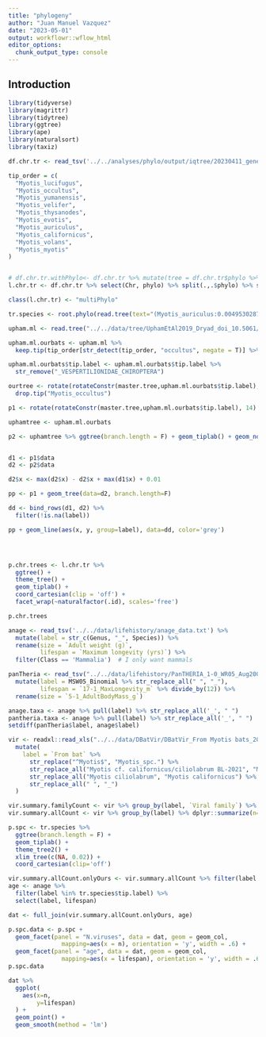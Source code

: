 ```yaml
---
title: "phylogeny"
author: "Juan Manuel Vazquez"
date: "2023-05-01"
output: workflowr::wflow_html
editor_options:
  chunk_output_type: console
---
```


## Introduction

```r
library(tidyverse)
library(magrittr)
library(tidytree)
library(ggtree)
library(ape)
library(naturalsort)
library(taxiz)
```

```r
df.chr.tr <- read_tsv('../../analyses/phylo/output/iqtree/20230411_genes_noempty_complete_concat_byChr/alltrees.scaffold.phylo.list', col_names=c("Chr", "phylo"))

tip_order = c(
  "Myotis_lucifugus",
  "Myotis_occultus",
  "Myotis_yumanensis",
  "Myotis_velifer",
  "Myotis_thysanodes",
  "Myotis_evotis",
  "Myotis_auriculus",
  "Myotis_californicus",
  "Myotis_volans",
  "Myotis_myotis"
)


# df.chr.tr.withPhylo<- df.chr.tr %>% mutate(tree = df.chr.tr$phylo %>% {ifelse(is.na(.), NA, read.tree(file=NULL, text=.))})
l.chr.tr <- df.chr.tr %>% select(Chr, phylo) %>% split(.,.$phylo) %>% set_names(., sapply(., . %>% pull(Chr))) %>% lapply(., . %>% pull(phylo) %>% read.tree(file=NULL, text=.) %>% ape::root.phylo(., 'Myotis_myotis', resolve.root=T))

class(l.chr.tr) <- "multiPhylo"

```

```r
tr.species <- root.phylo(read.tree(text="(Myotis_auriculus:0.0049530287,(Myotis_californicus:0.0059138183,(((Myotis_lucifugus:0.0030514562,Myotis_occultus:0.0032471934)100/100:0.0020768353,(Myotis_velifer:0.0029764851,Myotis_yumanensis:0.0029904558)100/100:0.0038364895)100/100:0.0009882682,(Myotis_myotis:0.0131977455,Myotis_volans:0.0055379826)100/100:0.0012340035)100/100:0.0023012371)100/100:0.0009098871,(Myotis_evotis:0.0017915030,Myotis_thysanodes:0.0018269795)100/100:0.0020219079);"), outgroup = "Myotis_myotis", resolve.root = T)
```

```r
upham.ml <- read.tree("../../data/tree/UphamEtAl2019_Dryad_doi_10.5061/Data_S3_globalRAxML_files/RAxML_bipartitions.result_FIN4_raw_rooted_wBoots_4098mam1out_OK.newick")

upham.ml.ourbats <- upham.ml %>% 
  keep.tip(tip_order[str_detect(tip_order, "occultus", negate = T)] %>% str_c(., "_VESPERTILIONIDAE_CHIROPTERA"))

upham.ml.ourbats$tip.label <- upham.ml.ourbats$tip.label %>% 
  str_remove("_VESPERTILIONIDAE_CHIROPTERA")
```


```r
ourtree <- rotate(rotateConstr(master.tree,upham.ml.ourbats$tip.label), 14) %>% 
  drop.tip("Myotis_occultus")

p1 <- rotate(rotateConstr(master.tree,upham.ml.ourbats$tip.label), 14) %>% ggtree(branch.length = F,ladderize = T,) + geom_tiplab() + geom_nodelab(aes(label=node)) # + xlim_tree(c(NA,0.05))

uphamtree <- upham.ml.ourbats

p2 <- uphamtree %>% ggtree(branch.length = F) + geom_tiplab() + geom_nodelab(aes(label=node))# + xlim_tree(c(NA,0.3))


d1 <- p1$data
d2 <- p2$data

d2$x <- max(d2$x) - d2$x + max(d1$x) + 0.01

pp <- p1 + geom_tree(data=d2, branch.length=F)

dd <- bind_rows(d1, d2) %>% 
  filter(!is.na(label))

pp + geom_line(aes(x, y, group=label), data=dd, color='grey') 





```



```r
p.chr.trees <- l.chr.tr %>% 
  ggtree() + 
  theme_tree() + 
  geom_tiplab() +
  coord_cartesian(clip = 'off') + 
  facet_wrap(~naturalfactor(.id), scales='free')
```

```r
p.chr.trees
```


```r
anage <- read_tsv('../../data/lifehistory/anage_data.txt') %>% 
  mutate(label = str_c(Genus, "_", Species)) %>% 
  rename(size = `Adult weight (g)`,
         lifespan = `Maximum longevity (yrs)`) %>% 
  filter(Class == 'Mammalia')  # I only want mammals
```

```r
panTheria <- read_tsv("../../data/lifehistory/PanTHERIA_1-0_WR05_Aug2008.txt") %>% 
  mutate(label = MSW05_Binomial %>% str_replace_all(" ", "_"),
         lifespan = `17-1_MaxLongevity_m` %>% divide_by(12)) %>% 
  rename(size = `5-1_AdultBodyMass_g`)
```

```r
anage.taxa <- anage %>% pull(label) %>% str_replace_all('_', " ")
pantheria.taxa <- anage %>% pull(label) %>% str_replace_all('_', " ")
setdiff(panTheria$label, anage$label)
```


```r
vir <- readxl::read_xls("../../data/DBatVir/DBatVir_From Myotis bats_20230509.xls", skip = 1) %>% 
  mutate(
    label = `From bat` %>% 
      str_replace("^Myotis$", "Myotis_spc.") %>% 
      str_replace_all("Myotis cf. californicus/ciliolabrum BL-2021", "Myotis californicus") %>% 
      str_replace_all("Myotis ciliolabrum", "Myotis californicus") %>% 
      str_replace_all(" ", "_")
  )

vir.summary.familyCount <- vir %>% group_by(label, `Viral family`) %>% dplyr::summarize(n=n())
vir.summary.allCount <- vir %>% group_by(label) %>% dplyr::summarize(n=n())
```

```r
p.spc <- tr.species %>% 
  ggtree(branch.length = F) + 
  geom_tiplab() + 
  theme_tree2() + 
  xlim_tree(c(NA, 0.02)) + 
  coord_cartesian(clip='off')

vir.summary.allCount.onlyOurs <- vir.summary.allCount %>% filter(label %in% tr.species$tip.label)
age <- anage %>% 
  filter(label %in% tr.species$tip.label) %>% 
  select(label, lifespan)

dat <- full_join(vir.summary.allCount.onlyOurs, age)

p.spc.data <- p.spc + 
  geom_facet(panel = "N.viruses", data = dat, geom = geom_col, 
               mapping=aes(x = n), orientation = 'y', width = .6) +
  geom_facet(panel = "age", data = dat, geom = geom_col, 
               mapping=aes(x = lifespan), orientation = 'y', width = .6)
p.spc.data
```

```r
dat %>% 
  ggplot(
    aes(x=n,
        y=lifespan)
  ) + 
  geom_point() +
  geom_smooth(method = 'lm')
```


